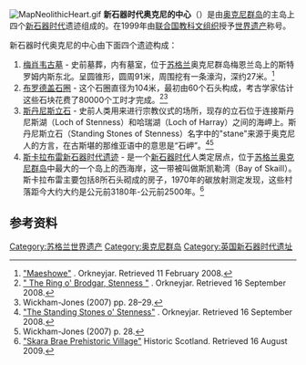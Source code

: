 {{coord|58|59|46|N|3|11|20|W|display=title}}
{{世界文化遗产概要表
|site_img = Image:Orkney_Skara_Brae.jpg
|site_img_capt =新石器时代奥克尼的中心
|site_img_width = 275px
|zh_name = 新石器时代奥克尼的中心
|en_name = Heart of Neolithic Orkney
|fr_name = 
|country = {{UK}}
| Region = 欧洲和北美地区
|criterion_c = (ii)(iii)(iv)
|rg_year = 1999年
|ID=514
|Session= 第23届
|org_url = http://whc.unesco.org/en/list/514
}}
[[File:MapNeolithicHeart.gif|thumb]]
'''新石器时代奥克尼的中心'''（{{lang-en|Heart of Neolithic Orkney}}）是由[[奥克尼群岛|奥克尼群岛]]的主岛上四个[[新石器时代|新石器时代]]遗迹组成的。在1999年由[[联合国教科文组织|联合国教科文组织]]授予[[世界遗产|世界遗产]]称号。

新石器时代奥克尼的中心由下面四个遗迹构成：
# [[梅肖韦古墓|梅肖韦古墓]] - 史前墓葬，内有墓室，位于[[苏格兰|苏格兰]]奥克尼群岛梅恩兰岛上的斯特罗姆内斯东北。呈圆锥形，圆周91米，周围挖有一条濠沟，深约27米。<ref>[http://www.orkneyjar.com/history/maeshowe/index.html "Maeshowe"] {{Wayback|url=http://www.orkneyjar.com/history/maeshowe/index.html |date=20170616225234 }}. Orkneyjar. Retrieved 11 February 2008.</ref>
# [[布罗德盖石圈|布罗德盖石圈]] - 这个石圈直径为104米，最初由60个石头构成，考古学家估计这些石块花费了80000个工时才完成。<ref>[http://www.orkneyjar.com/history/brodgar/ " The Ring o' Brodgar, Stenness "] {{Wayback|url=http://www.orkneyjar.com/history/brodgar/ |date=20170715234256 }}. Orkneyjar. Retrieved 16 September 2008.</ref><ref>Wickham-Jones (2007) pp. 28–29.</ref>
# [[斯丹尼斯立石|斯丹尼斯立石]] - 史前人类用来进行宗教仪式的场所，现存的立石位于连接斯丹尼斯湖（Loch of Stenness）和哈瑞湖（Loch of Harray）之间的海岬上。斯丹尼斯立石（Standing Stones of Stenness）名字中的"stane"来源于奥克尼人的方言，在古斯堪的那维亚语中的意思是“石岬”。<ref>[http://www.orkneyjar.com/history/standingstones/index.html "The Standing Stones o' Stenness"] {{Wayback|url=http://www.orkneyjar.com/history/standingstones/index.html |date=20170607082325 }}. Orkneyjar. Retrieved 16 September 2008.</ref><ref>Wickham-Jones (2007) p. 28.</ref>
# [[斯卡拉布雷新石器时代遗迹|斯卡拉布雷新石器时代遗迹]] - 是一个[[新石器时代|新石器时代]]人类定居点，位于[[苏格兰|苏格兰]][[奥克尼群岛|奥克尼群岛]]中最大的一个岛上的西海岸，这一带被叫做斯凯勒湾（Bay of Skaill）。斯卡拉布雷主要包括8所石头砌成的房子，1970年的碳放射测定发现，这些村落距今大约大约是公元前3180年-公元前2500年。<ref>[http://www.historic-scotland.gov.uk/index/places/propertyresults/propertyabout.htm?PropID=PL_244&PropName=Skara%20Brae%20Prehistoric%20Village "Skara Brae Prehistoric Village" ] {{Wayback|url=http://www.historic-scotland.gov.uk/index/places/propertyresults/propertyabout.htm?PropID=PL_244&PropName=Skara%20Brae%20Prehistoric%20Village |date=20160505130755 }} Historic Scotland. Retrieved 16 August 2009.</ref>

== 参考资料 ==
{{Reflist|2}}

{{英国世界遗产}}

[[Category:苏格兰世界遗产|Category:苏格兰世界遗产]]
[[Category:奥克尼群岛|Category:奥克尼群岛]]
[[Category:英国新石器时代遗址|Category:英国新石器时代遗址]]